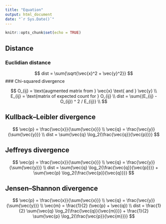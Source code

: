 ```yaml
---
title: "Equation"
output: html_document
date: "`r Sys.Date()`"
---
```


```r
knitr::opts_chunk$set(echo = TRUE)
```

## Distance

### Euclidian distance

$$
dist = \sum{\sqrt{\vec{x}^2 + \vec{y}^2}}
$$
### Chi-squared divergence

$$
O_{ij} = \text{augmented matrix from } \vec{x} \text{ and } \vec{y} \\
E_{ij} = \text{matrix of expected count for } O_{ij} \\
dist = \sum{(E_{ij} - O_{ij}) ^ 2 / E_{ij}} \\
$$

## Kullback–Leibler divergence

$$
\vec{p} = \frac{\vec{x}}{\sum{\vec{x}}} \\
\vec{q} = \frac{\vec{y}}{\sum{\vec{y}}} \\
dist = \sum{\vec{q} \log_2{\frac{\vec{q}}{\vec{p}}}}
$$

## Jeffreys divergence

$$
\vec{p} = \frac{\vec{x}}{\sum{\vec{x}}} \\
\vec{q} = \frac{\vec{y}}{\sum{\vec{y}}} \\
dist = \sum{\vec{q} \log_2{\frac{\vec{q}}{\vec{p}}}} + 
       \sum{\vec{p} \log_2{\frac{\vec{p}}{\vec{q}}}}
$$

## Jensen–Shannon divergence

$$
\vec{p} = \frac{\vec{x}}{\sum{\vec{x}}} \\
\vec{q} = \frac{\vec{y}}{\sum{\vec{y}}} \\
\vec{m} = \frac{1}{2} (\vec{p} + \vec{q}) \\
dist = \frac{1}{2} \sum{\vec{q} \log_2{\frac{\vec{q}}{\vec{m}}}} + 
       \frac{1}{2} \sum{\vec{p} \log_2{\frac{\vec{p}}{\vec{m}}}}
$$

